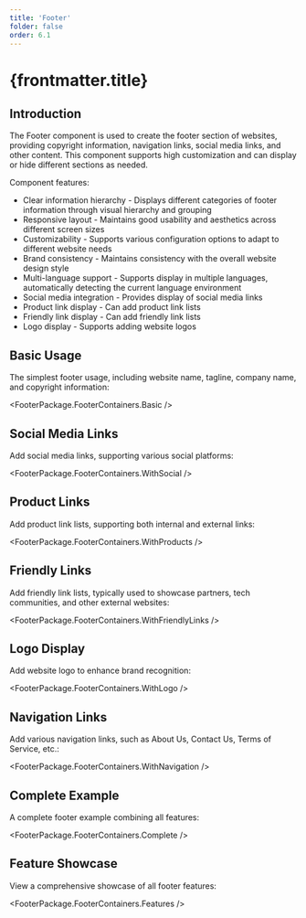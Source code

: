 ```yaml
---
title: 'Footer'
folder: false
order: 6.1
---
```



# {frontmatter.title}

## Introduction

The Footer component is used to create the footer section of websites, providing copyright information, navigation links, social media links, and other content. This component supports high customization and can display or hide different sections as needed.

Component features:

- Clear information hierarchy - Displays different categories of footer information through visual hierarchy and grouping
- Responsive layout - Maintains good usability and aesthetics across different screen sizes
- Customizability - Supports various configuration options to adapt to different website needs
- Brand consistency - Maintains consistency with the overall website design style
- Multi-language support - Supports display in multiple languages, automatically detecting the current language environment
- Social media integration - Provides display of social media links
- Product link display - Can add product link lists
- Friendly link display - Can add friendly link lists
- Logo display - Supports adding website logos

## Basic Usage

The simplest footer usage, including website name, tagline, company name, and copyright information:

<FooterPackage.FooterContainers.Basic />

## Social Media Links

Add social media links, supporting various social platforms:

<FooterPackage.FooterContainers.WithSocial />

## Product Links

Add product link lists, supporting both internal and external links:

<FooterPackage.FooterContainers.WithProducts />

## Friendly Links

Add friendly link lists, typically used to showcase partners, tech communities, and other external websites:

<FooterPackage.FooterContainers.WithFriendlyLinks />

## Logo Display

Add website logo to enhance brand recognition:

<FooterPackage.FooterContainers.WithLogo />

## Navigation Links

Add various navigation links, such as About Us, Contact Us, Terms of Service, etc.:

<FooterPackage.FooterContainers.WithNavigation />

## Complete Example

A complete footer example combining all features:

<FooterPackage.FooterContainers.Complete />

## Feature Showcase

View a comprehensive showcase of all footer features:

<FooterPackage.FooterContainers.Features />
